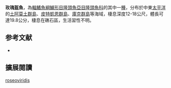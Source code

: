 {{Speciesbox
| name = 玫瑰盔魚
| image = 
| image_width = 250px
| status = LC
| status_system = IUCN3.1
| genus = Coris
| species = roseoviridis
| authority = [[Randall|Randall]], 1999
| synonyms = 
}}

'''玫瑰盔魚'''，為[[輻鰭魚綱|輻鰭魚綱]][[鱸形目|鱸形目]][[隆頭魚亞目|隆頭魚亞目]][[隆頭魚科|隆頭魚科]]的其中一[[種|種]]，分布於中東[[太平洋|太平洋]]的[[土阿莫土群島|土阿莫土群島]]、[[皮特凱恩群島|皮特凱恩群島]]、[[庫克群島|庫克群島]]等海域，棲息深度12-18公尺，體長可達19.8公分，棲息在礁石區，生活習性不明。
==参考文献==
*{{FishBase_species|genus=Coris|species=roseoviridis|year=2013|month=7}}
== 擴展閱讀 ==
{{refbegin}}
{{wikispecies-inline|Coris roseoviridis|玫瑰盔魚}}
{{refend}}
{{Taxonbar|from=Q2868601}}

[[Category:盔魚屬|roseoviridis]]


{{鱸形目小作品}}